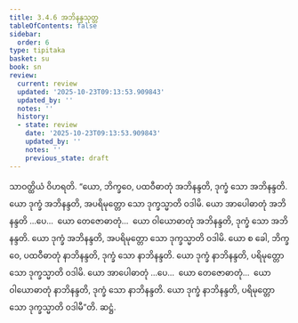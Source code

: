```yaml
---
title: 3.4.6 အဘိနန္ဒသုတ္တ
tableOfContents: false
sidebar:
  order: 6
type: tipitaka
basket: su
book: sn
review:
  current: review
  updated: '2025-10-23T09:13:53.909843'
  updated_by: ''
  notes: ''
  history:
  - state: review
    date: '2025-10-23T09:13:53.909843'
    updated_by: ''
    notes: ''
    previous_state: draft
---
```



<ReviewStatus review={frontmatter.review} showDetails={true} />

<HypothesisAnnotation frontmatter={frontmatter} />

<DynamicBreadcrumb />

<Division number="119" book="sn" e="ch" v="18" p="298">

<Paragraph number="809" book="sn">
သာဝတ္ထိယံ ဝိဟရတိ. “ယော, ဘိက္ခဝေ, ပထဝီဓာတုံ အဘိနန္ဒတိ, ဒုက္ခံ သော အဘိနန္ဒတိ. ယော ဒုက္ခံ အဘိနန္ဒတိ, အပရိမုတ္တော သော ဒုက္ခသ္မာတိ ဝဒါမိ. ယော အာပေါဓာတုံ အဘိနန္ဒတိ …ပေ…  ယော တေဇောဓာတုံ…  ယော ဝါယောဓာတုံ အဘိနန္ဒတိ, ဒုက္ခံ သော အဘိနန္ဒတိ. ယော ဒုက္ခံ အဘိနန္ဒတိ, အပရိမုတ္တော သော ဒုက္ခသ္မာတိ ဝဒါမိ.
</Paragraph>

<Paragraph number="810" book="sn">
ယော စ ခေါ, ဘိက္ခဝေ, ပထဝီဓာတုံ နာဘိနန္ဒတိ, ဒုက္ခံ သော နာဘိနန္ဒတိ. ယော ဒုက္ခံ နာဘိနန္ဒတိ, ပရိမုတ္တော သော ဒုက္ခသ္မာတိ ဝဒါမိ. ယော အာပေါဓာတုံ …ပေ…  ယော တေဇောဓာတုံ…  ယော ဝါယောဓာတုံ နာဘိနန္ဒတိ, ဒုက္ခံ သော နာဘိနန္ဒတိ. ယော ဒုက္ခံ နာဘိနန္ဒတိ, ပရိမုတ္တော သော ဒုက္ခသ္မာတိ ဝဒါမီ”တိ.

</Paragraph>
</Division>

<Paragraph number="811" type="center" book="sn">
ဆဋ္ဌံ.
</Paragraph>